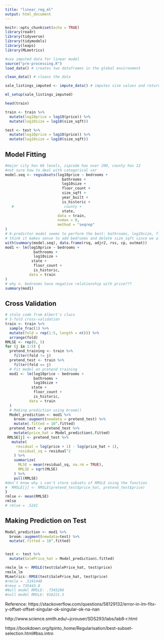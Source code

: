 ```yaml
---
title: "linear_reg_ml"
output: html_document
---
```


```r
knitr::opts_chunk$set(echo = TRUE)
library(readr)
library(tidyverse)
library(tidymodels)
library(leaps)
library(MLmetrics)
```


```r
#use imputed data for linear model 
source("pre-processing.R")
load_data() # creates two dataframes in the global environment

clean_data() # cleans the data

sale_listings_imputed <- impute_data() # imputes size values and returns a new dataframe

ml_setup(sale_listings_imputed) 

head(train)

train <- train %>%
  mutate(log10price = log10(price)) %>%
  mutate(log10size = log10(size_sqft))

test <- test %>%
  mutate(log10price = log10(price)) %>%
  mutate(log10size = log10(size_sqft))

```

## Model Fitting
```r
#major city has 66 levels, zipcode has over 200, county has 12
#not sure how to deal with categorical var 
model.seq <- regsubsets(log10price ~ bedrooms +
                          bathrooms + 
                          log10size +
                          floor_count +
                          size_sqft + 
                          year_built +
                          is_historic +
   #                       county + 
                          state,
                        data = train,
                        nvmax = 8,
                        method = "seqrep"
)
# 6-predictor model seems to perform the best: bathrooms, log10size, floor_count, size_sqft, is_historic, state
# think it makes sense to add bedrooms and delete size_sqft since we already have log10size
with(summary(model.seq), data.frame(rsq, adjr2, rss, cp, outmat))
mod1 <- lm(log10price ~ bedrooms + 
             bathrooms +
             log10size +
            state + 
             floor_count +
             is_historic,
           data = train
)
# why n. bedrooms have negative relationship with price??? 
summary(mod1)
```

## Cross Validation 
```r
# stole code from Albert's class
# 5-fold cross-validation
train <- train %>%
  sample_frac(1) %>%
  mutate(fold = rep(1:5, length = n())) %>%
  arrange(fold)
RMLSE <- rep(0, 5)
for (j in 1:5) {
  pretend_training <- train %>%
    filter(fold != j)
  pretend_test <- train %>%
    filter(fold == j)
  # Fit model on pretend training
  mod1 <- lm(log10price ~ bedrooms + 
             bathrooms +
             log10size +
            state + 
             floor_count +
             is_historic,
           data = train
  )
  # Making prediction using broom()
  Model_prediction <- mod1 %>%
    broom::augment(newdata = pretend_test) %>%
    mutate(.fitted = 10^.fitted)
  pretend_test <- pretend_test %>%
    mutate(price_hat = Model_prediction$.fitted)
 RMLSE[j] <- pretend_test %>%
   mutate(
     residual = log(price + 1) - log(price_hat + 1),
      residual_sq = residual^2
    ) %>%
    summarize(
      MLSE = mean(residual_sq, na.rm = TRUE),
      RMLSE = sqrt(MLSE)
    ) %>%
    pull(RMLSE)
#don't know why i can't store subsets of RMSLE using the function 
#  RMSLE[j] <- RMSLE(pretend_test$price_hat, pretend_test$price) 
}
rmlse <- mean(RMLSE)
rmlse
# rmlse = .5241
```

## Making Prediction on Test
```r
Model_prediction <- mod1 %>%
  broom::augment(newdata=test) %>%
  mutate(.fitted = 10^.fitted)


test <- test %>%
  mutate(SalePrice_hat = Model_prediction$.fitted)

rmsle_lm <- RMSLE(test$SalePrice_hat, test$price)
rmsle_lm
MLmetrics::RMSE(test$SalePrice_hat, test$price)
#rmsle = .5191448
#rmse = 735443.8
#Null model RMSLE: .7345286
#null model RMSLE: 916221.5
```




Reference: 
https://stackoverflow.com/questions/58129132/error-in-lm-fitx-y-offset-offset-singular-ok-singular-ok-na-nan

http://www.science.smith.edu/~jcrouser/SDS293/labs/lab8-r.html

https://bookdown.org/tpinto_home/Regularisation/best-subset-selection.html#bss.intro
